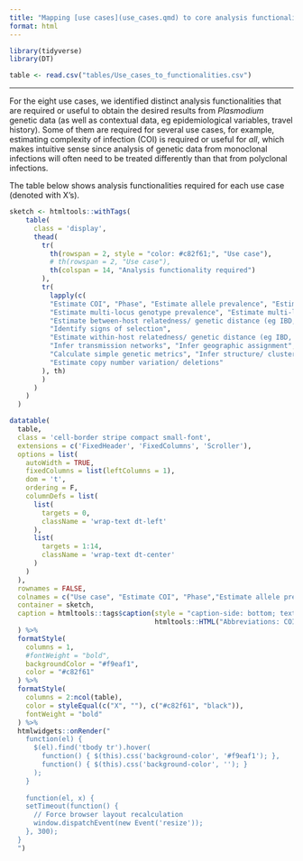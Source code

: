 ```yaml
---
title: "Mapping [use cases](use_cases.qmd) to core analysis functionalities"
format: html
---
```


```r
library(tidyverse)
library(DT)

table <- read.csv("tables/Use_cases_to_functionalities.csv")
```

```{=html}
<style>
.small-font {
  font-size: 14px; 
}

/* Wrap text in table cells and headers */
.wrap-text {
  white-space: normal !important;
  word-wrap: break-word;
}

</style>
```

----

For the eight use cases, we identified distinct analysis functionalities that are required or useful to obtain the desired results from *Plasmodium* genetic data (as well as contextual data, eg epidemiological variables, travel history). Some of them are required for several use cases, for example, estimating complexity of infection (COI) is required or useful for *all*, which makes intuitive sense since analysis of genetic data from monoclonal infections will often need to be treated differently than that from polyclonal infections. 

The table below shows analysis functionalities required for each use case (denoted with X's). 
```r
sketch <- htmltools::withTags(
    table(
      class = 'display',
      thead(
        tr(
          th(rowspan = 2, style = "color: #c82f61;", "Use case"),
          # th(rowspan = 2, "Use case"),
          th(colspan = 14, "Analysis functionality required")
        ),
        tr(
          lapply(c(
          "Estimate COI", "Phase", "Estimate allele prevalence", "Estimate allele frequency",
          "Estimate multi-locus genotype prevalence", "Estimate multi-locus genotype frequency",
          "Estimate between-host relatedness/ genetic distance (eg IBD, IBS)",
          "Identify signs of selection",
          "Estimate within-host relatedness/ genetic distance (eg IBD, IBS)",
          "Infer transmission networks", "Infer geographic assignment",
          "Calculate simple genetic metrics", "Infer structure/ clustering",
          "Estimate copy number variation/ deletions"
        ), th)
        )
      )
    )
  )

datatable(
  table,
  class = 'cell-border stripe compact small-font',
  extensions = c('FixedHeader', 'FixedColumns', 'Scroller'),
  options = list(
    autoWidth = TRUE, 
    fixedColumns = list(leftColumns = 1),
    dom = 't',
    ordering = F,
    columnDefs = list(
      list(
        targets = 0,
        className = 'wrap-text dt-left'
      ),
      list(
        targets = 1:14,
        className = 'wrap-text dt-center'
      )
    )
  ),
  rownames = FALSE, 
  colnames = c("Use case", "Estimate COI", "Phase","Estimate allele prevalence", "Estimate allele frequency", "Estimate multi-locus genotype prevalence", "Estimate multi-locus genotype frequency", "Estimate between-host relatedness/ genetic distance (eg IBD, IBS)", "Identify signs of selection", "Estimate within-host relatedness/ genetic distance (eg IBD, IBS)", "Infer transmission networks", "Infer geographic assignment", "Calculate simple genetic metrics", "Infer structure/ clustering", "Estimate copy number variation/ deletions"),
  container = sketch,
  caption = htmltools::tags$caption(style = "caption-side: bottom; text-align: left; font-style: italic",
                                    htmltools::HTML("Abbreviations: COI: complexity of infection; IBD: identity-by-descent; IBS: identity-by-state"))
  ) %>%
  formatStyle(
    columns = 1,
    #fontWeight = "bold",
    backgroundColor = "#f9eaf1",
    color = "#c82f61"
  ) %>% 
  formatStyle(
    columns = 2:ncol(table),
    color = styleEqual(c("X", ""), c("#c82f61", "black")), 
    fontWeight = "bold"
  ) %>%
  htmlwidgets::onRender("
    function(el) {
      $(el).find('tbody tr').hover(
        function() { $(this).css('background-color', '#f9eaf1'); },
        function() { $(this).css('background-color', ''); }
      );
    }
    
    function(el, x) {
    setTimeout(function() {
      // Force browser layout recalculation
      window.dispatchEvent(new Event('resize'));
    }, 300);
  }
  ")
```
